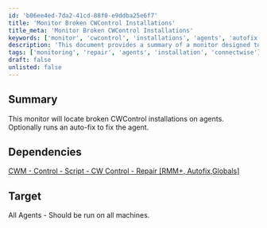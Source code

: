 ```yaml
---
id: 'b06ee4ed-7da2-41cd-88f0-e9ddba25e6f7'
title: 'Monitor Broken CWControl Installations'
title_meta: 'Monitor Broken CWControl Installations'
keywords: ['monitor', 'cwcontrol', 'installations', 'agents', 'autofix']
description: 'This document provides a summary of a monitor designed to locate broken CWControl installations on agents, with the option to run an auto-fix to repair the agent. It outlines dependencies and target systems for the monitor.'
tags: ['monitoring', 'repair', 'agents', 'installation', 'connectwise']
draft: false
unlisted: false
---
```

## Summary

This monitor will locate broken CWControl installations on agents. Optionally runs an auto-fix to fix the agent.

## Dependencies

[CWM - Control - Script - CW Control - Repair [RMM+, Autofix,Globals]](https://proval.itglue.com/DOC-5078775-8216334)

## Target

All Agents - Should be run on all machines.












